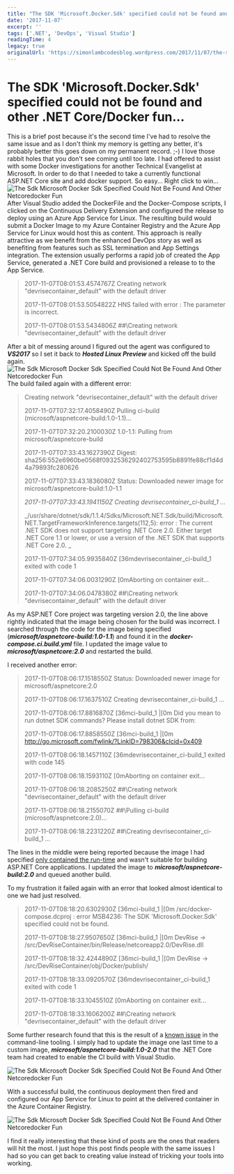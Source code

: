 ```yaml
---
title: "The SDK 'Microsoft.Docker.Sdk' specified could not be found and other .NET Core/Docker fun..."Microsoft.Docker.Sdk' specified could not be found and other .NET Core/Docker fun..."Microsoft.Docker.Sdk' specified could not be found and other .NET Core/Docker fun..."
date: '2017-11-07'
excerpt: ''
tags: ['.NET', 'DevOps', 'Visual Studio']
readingTime: 4
legacy: true
originalUrl: 'https://simonlambcodesblog.wordpress.com/2017/11/07/the-sdk-microsoft-docker-sdk-specified-could-not-be-found-and-other-netcoredocker-fun/'
---
```


# The SDK 'Microsoft.Docker.Sdk' specified could not be found and other .NET Core/Docker fun...

This is a brief post because it's the second time I've had to resolve the same issue and as I don't think my memory is getting any better, it's probably better this goes down on my permanent record. ;-) I love those rabbit holes that you don't see coming until too late. I had offered to assist with some Docker investigations for another Technical Evangelist at Microsoft.
In order to do that I needed to take a currently functional ASP.NET Core site and add docker support. So easy... Right click to win... ![The Sdk Microsoft Docker Sdk Specified Could Not Be Found And Other Netcoredocker Fun](/images/blog/the-sdk-microsoft-docker-sdk-specified-could-not-be-found-and-other-netcoredocker-fun-1758985196416-0.jpg) After Visual Studio added the DockerFile and the Docker-Compose scripts, I clicked on the Continuous Delivery Extension and configured the release to deploy using an Azure App Service for Linux. The resulting build would submit a Docker Image to my Azure Container Registry and the Azure App Service for Linux would host this as content.
This approach is really attractive as we benefit from the enhanced DevOps story as well as benefiting from features such as SSL termination and App Settings integration. The extension usually performs a rapid job of created the App Service, generated a .NET Core build and provisioned a release to to the App Service.

> 2017-11-07T08:01:53.4574767Z Creating network "devrisecontainer_default" with the default driver
>
> 2017-11-07T08:01:53.5054822Z HNS failed with error : The parameter is incorrect.
>
> 2017-11-07T08:01:53.5434806Z ##\Creating network "devrisecontainer_default" with the default driver

After a bit of messing around I figured out the agent was configured to _**VS2017**_ so I set it back to _**Hosted Linux Preview**_ and kicked off the build again. ![The Sdk Microsoft Docker Sdk Specified Could Not Be Found And Other Netcoredocker Fun](/images/blog/the-sdk-microsoft-docker-sdk-specified-could-not-be-found-and-other-netcoredocker-fun-1758985196443-1.jpg) The build failed again with a different error:

> Creating network "devrisecontainer_default" with the default driver
>
> 2017-11-07T07:32:17.4058490Z Pulling ci-build (microsoft/aspnetcore-build:1.0-1.1)...
>
> 2017-11-07T07:32:20.2100030Z 1.0-1.1: Pulling from microsoft/aspnetcore-build
>
> 2017-11-07T07:33:43.1627390Z Digest: sha256:552e6960be0568f0932536292402753595b8891fe88cf1d4d4a79893fc280626
>
> 2017-11-07T07:33:43.1836080Z Status: Downloaded newer image for microsoft/aspnetcore-build:1.0-1.1
>
> _2017-11-07T07:33:43.1941150Z Creating devrisecontainer_ci-build_1 ..._
>
> \_/usr/share/dotnet/sdk/1.1.4/Sdks/Microsoft.NET.Sdk/build/Microsoft.NET.TargetFrameworkInference.targets(112,5): error : The current .NET SDK does not support targeting .NET Core 2.0. Either target .NET Core 1.1 or lower, or use a version of the .NET SDK that supports .NET Core 2.0. \_
>
> 2017-11-07T07:34:05.9935840Z \[36mdevrisecontainer_ci-build_1 exited with code 1
>
> 2017-11-07T07:34:06.0031290Z \[0mAborting on container exit...
>
> 2017-11-07T07:34:06.0478380Z ##\Creating network "devrisecontainer_default" with the default driver

As my ASP.NET Core project was targeting version 2.0, the line above rightly indicated that the image being chosen for the build was incorrect. I searched through the code for the image being specified (_**microsoft/aspnetcore-build:1.0-1.1**_) and found it in the _**docker-compose.ci.build.yml**_ file. I updated the image value to _**microsoft/aspnetcore:2.0**_ and restarted the build.

I received another error:

> 2017-11-07T08:06:17.1518550Z Status: Downloaded newer image for microsoft/aspnetcore:2.0
>
> 2017-11-07T08:06:17.1637510Z Creating devrisecontainer_ci-build_1 ...
>
> 2017-11-07T08:06:17.8816870Z \[36mci-build_1 |\[0m Did you mean to run dotnet SDK commands? Please install dotnet SDK from:
>
> 2017-11-07T08:06:17.8858550Z \[36mci-build_1 |\[0m http://go.microsoft.com/fwlink/?LinkID=798306&clcid=0x409
>
> 2017-11-07T08:06:18.1457110Z \[36mdevrisecontainer_ci-build_1 exited with code 145
>
> 2017-11-07T08:06:18.1593110Z \[0mAborting on container exit...
>
> 2017-11-07T08:06:18.2085250Z ##\Creating network "devrisecontainer_default" with the default driver
>
> 2017-11-07T08:06:18.2155070Z ##\Pulling ci-build (microsoft/aspnetcore:2.0)...
>
> 2017-11-07T08:06:18.2231220Z ##\Creating devrisecontainer_ci-build_1 ...

The lines in the middle were being reported because the image I had specified [only contained the run-time](https://hub.docker.com/r/microsoft/aspnetcore/) and wasn't suitable for building ASP.NET Core applications. I updated the image to _**microsoft/aspnetcore-build:2.0**_ and queued another build.

To my frustration it failed again with an error that looked almost identical to one we had just resolved.

> 2017-11-07T08:18:20.6302930Z \[36mci-build_1 |\[0m /src/docker-compose.dcproj : error MSB4236: The SDK 'Microsoft.Docker.Sdk' specified could not be found.
>
> 2017-11-07T08:18:27.9507650Z \[36mci-build_1 |\[0m DevRise -> /src/DevRiseContainer/bin/Release/netcoreapp2.0/DevRise.dll
>
> 2017-11-07T08:18:32.4244890Z \[36mci-build_1 |\[0m DevRise -> /src/DevRiseContainer/obj/Docker/publish/
>
> 2017-11-07T08:18:33.0920570Z \[36mdevrisecontainer_ci-build_1 exited with code 1
>
> 2017-11-07T08:18:33.1045510Z \[0mAborting on container exit...
>
> 2017-11-07T08:18:33.1606200Z ##\Creating network "devrisecontainer_default" with the default driver

Some further research found that this is the result of a [known issue](https://github.com/aspnet/aspnet-docker/issues/299) in the command-line tooling. I simply had to update the image one last time to a custom image, _**microsoft/aspnetcore-build:1.0-2.0**_ that the .NET Core team had created to enable the CI build with Visual Studio.

![The Sdk Microsoft Docker Sdk Specified Could Not Be Found And Other Netcoredocker Fun](/images/blog/the-sdk-microsoft-docker-sdk-specified-could-not-be-found-and-other-netcoredocker-fun-1758985196474-2.jpg)

With a successful build, the continuous deployment then fired and configured our App Service for Linux to point at the delivered container in the Azure Container Registry.

![The Sdk Microsoft Docker Sdk Specified Could Not Be Found And Other Netcoredocker Fun](/images/blog/the-sdk-microsoft-docker-sdk-specified-could-not-be-found-and-other-netcoredocker-fun-1758985196499-3.jpg)

I find it really interesting that these kind of posts are the ones that readers will hit the most. I just hope this post finds people with the same issues I had so you can get back to creating value instead of tricking your tools into working.
